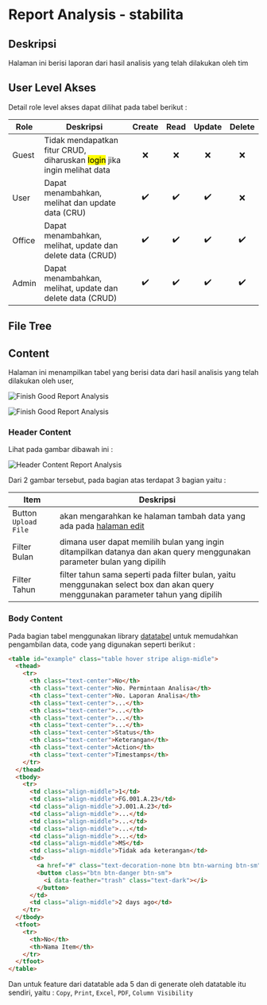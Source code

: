 # Report Analysis - stabilita


## Deskripsi

Halaman ini berisi laporan dari hasil analisis yang telah dilakukan oleh tim

## User Level Akses

Detail role level akses dapat dilihat pada tabel berikut :

| Role   | Deskripsi                                                                           | Create | Read | Update | Delete |
| ------ | ----------------------------------------------------------------------------------- | :----: | :--: | :----: | :----: |
| Guest  | Tidak mendapatkan fitur CRUD, diharuskan <mark>login</mark> jika ingin melihat data |   ❌   |  ❌  |   ❌   |   ❌   |
| User   | Dapat menambahkan, melihat dan update data (CRU)                                    |   ✔️   |  ✔️  |   ✔️   |   ❌   |
| Office | Dapat menambahkan, melihat, update dan delete data (CRUD)                           |   ✔️   |  ✔️  |   ✔️   |   ✔️   |
| Admin  | Dapat menambahkan, melihat, update dan delete data (CRUD)                           |   ✔️   |  ✔️  |   ✔️   |   ✔️   |

## File Tree


<FileTree>
  <FileTree.Folder name="resource" defaultOpen>
    <FileTree.Folder name="views" defaultOpen>
      <FileTree.Folder name="front-view" defaultOpen>
        <FileTree.Folder name="pages" defaultOpen>
          <FileTree.Folder name="report-analysis" defaultOpen>
            <FileTree.File name="stabilita.blade.php" />
          </FileTree.Folder>
        </FileTree.Folder>
      </FileTree.Folder>
    </FileTree.Folder>
  </FileTree.Folder>
</FileTree>

## Content

Halaman ini menampilkan tabel yang berisi data dari hasil analisis yang telah dilakukan oleh user,

![Finish Good Report Analysis](/front-view/report-analysis/finish-good-1.png)

![Finish Good Report Analysis](/front-view/report-analysis/finish-good-2.png)

### Header Content

Lihat pada gambar dibawah ini :

![Header Content Report Analysis](/front-view/report-analysis/header-content.png)

Dari 2 gambar tersebut, pada bagian atas terdapat 3 bagian yaitu :

| Item                 | Deskripsi                                                                                                                         |
| -------------------- | --------------------------------------------------------------------------------------------------------------------------------- |
| Button `Upload File` | akan mengarahkan ke halaman tambah data yang ada pada [halaman edit](../layout-rear-view)                                         |
| Filter Bulan         | dimana user dapat memilih bulan yang ingin ditampilkan datanya dan akan query menggunakan parameter bulan yang dipilih            |
| Filter Tahun         | filter tahun sama seperti pada filter bulan, yaitu menggunakan select box dan akan query menggunakan parameter tahun yang dipilih |

### Body Content

Pada bagian tabel menggunakan library [datatabel](https://datatables.net/) untuk memudahkan pengambilan data, code yang digunakan seperti berikut :

```html filename="resource/views/pages/report-analysis/finish-good.blade.php"
<table id="example" class="table hover stripe align-midle">
  <thead>
    <tr>
      <th class="text-center">No</th>
      <th class="text-center">No. Permintaan Analisa</th>
      <th class="text-center">No. Laporan Analisa</th>
      <th class="text-center">...</th>
      <th class="text-center">...</th>
      <th class="text-center">...</th>
      <th class="text-center">...</th>
      <th class="text-center">Status</th>
      <th class="text-center">Keterangan</th>
      <th class="text-center">Action</th>
      <th class="text-center">Timestamps</th>
    </tr>
  </thead>
  <tbody>
    <tr>
      <td class="align-middle">1</td>
      <td class="align-middle">FG.001.A.23</td>
      <td class="align-middle">J.001.A.23</td>
      <td class="align-middle">...</td>
      <td class="align-middle">...</td>
      <td class="align-middle">...</td>
      <td class="align-middle">...</td>
      <td class="align-middle">MS</td>
      <td class="align-middle">Tidak ada keterangan</td>
      <td>
        <a href="#" class="text-decoration-none btn btn-warning btn-sm"><i data-feather="edit" class="text-dark"></i></a>
        <button class="btn btn-danger btn-sm">
          <i data-feather="trash" class="text-dark"></i>
        </button>
      </td>
      <td class="align-middle">2 days ago</td>
    </tr>
  </tbody>
  <tfoot>
    <tr>
      <th>No</th>
      <th>Nama Item</th>
    </tr>
  </tfoot>
</table>
```

Dan untuk feature dari datatable ada 5 dan di generate oleh datatable itu sendiri, yaitu : `Copy`, `Print`, `Excel`, `PDF`, `Column Visibility`
